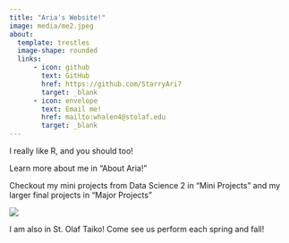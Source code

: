 ```yaml
---
title: "Aria's Website!"
image: media/me2.jpeg
about:
  template: trestles
  image-shape: rounded
  links: 
      - icon: github
        text: GitHub
        href: https://github.com/StarryAri7
        target: _blank
      - icon: envelope
        text: Email me!
        href: mailto:whalen4@stolaf.edu
        target: _blank
---
```


I really like R, and you should too! 

Learn more about me in "About Aria!"

Checkout my mini projects from Data Science 2 in "Mini Projects" and my larger final projects in "Major Projects"

![](media/taiko.JPG){.rounded-img}

I am also in St. Olaf Taiko! Come see us perform each spring and fall! 